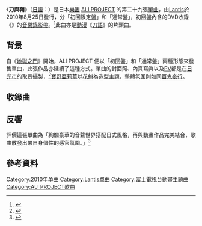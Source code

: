 {{Infobox single |
| Name           = {{lang|ja|刀と鞘}}
| Cover          = Katana and Scabbard (Katana to Saya, Limited Edition cover).jpg
| Caption       = 「{{lang|ja|初回盤}}」版本封面
| Artist         = [[ALI_PROJECT|ALI PROJECT]]
| from Album     = 
| B-side         = {{lang|ja|灰桜}}
| Released       = 2010年8月25日
| Format         = [[細碟|細碟]]
| Recorded       = 2010
| Genre          = [[J-POP|J-POP]]
| Length         = 17:54
| Label          = [[Lantis|Lantis]]
| Writer         = 
| Producer       = 
| Last single    = {{lang|ja|亂世エロイカ}}<br />(2010)
| This single    = {{lang|ja|'''刀と鞘'''}}<br />(2010)
| Next single    = [[兇夢傳染|兇夢傳染]]<br />(2012)
| Misc = {{Extra track listing
 | Album = [[QUEENDOM|QUEENDOM]]
 | Type = greatest
 | prev_track = {{lang|ja|雪ノ女}}
 | prev_no = 7
 | this_track = {{lang|ja|'''刀と鞘'''}}
 | track_no = 8
 | next_track = {{lang|ja|腕}} kaina  
 | next_no = 9
}}
}}

《'''刀與鞘'''》（[[日語|日語]]：{{lang|ja|刀と鞘}}）是日本[[樂團|樂團]] [[ALI_PROJECT|ALI PROJECT]] 的第二十九張[[單曲|單曲]]，由[[Lantis|Lantis]]於2010年8月25日發行，分「初回限定盤」和「通常盤」，初回盤內含的DVD收錄《{{lang|ja|刀と鞘}}》的[[音樂錄影帶|音樂錄影帶]]。<ref>{{cite web|title=TVアニメ『刀語』OPテーマ 刀と鞘【初回限定盤】|url=http://lantis.jp/release-item/LASM-34065.html|accessdate=2017-03-30|work=[[Lantis|Lantis]]|language=ja|archive-date=2019-10-13|archive-url=https://web.archive.org/web/20191013083118/https://lantis.jp/release-item/LASM-34065.html|dead-url=no}}</ref>此曲亦是[[動漫|動漫]]《[[刀語|刀語]]》的片頭曲。

== 背景 ==
自《[[地獄之門_(單曲)|地獄之門]]》開始，ALI PROJECT 便以「初回盤」和「通常盤」兩種形態來發售單曲，此張作品亦延續了這種方式。單曲的封面照、內頁寫眞以及[[音樂錄影帶|PV]]都是在[[日光市|日光市]]的{{tsl|ja|日光江戸村|日光江戶村}}取景攝製，<ref>{{cite web|title=「刀と鞘」(08/26) |url=http://aliproject.jp/mobile/content4/?guid=ON&no=c5FTsnVEsSVGs5cPSsSq3cS |accessdate=2017-03-30 |work=aliproject.jp |language=ja}}</ref>[[寶野亞莉華|寶野亞莉華]]以[[花魁_(日本)|花魁]]為造型主題，整體氛圍則如同[[百鬼夜行|百鬼夜行]]。

== 收錄曲 ==
{{tracklist
| headline        = Disc 1: <small>Audio CD</small>
| total_length    = 
| title1          = {{lang|ja|刀と鞘}}
| lyrics1         = [[寶野亞莉華|寶野亞莉華]]
| music1          = {{tsl|ja|片倉三起也|片倉三起也}}
| length1         = 4:38
| title2          = {{lang|ja|灰桜}}
| lyrics2         = [[寶野亞莉華|寶野亞莉華]]
| music2          = 片倉三起也
| length2         = 4:21
| title3          = {{lang|ja|刀と鞘}}
| note3           = instrumental
| lyrics3         = 
| music3          = 
| length3         = 
| title4          = {{lang|ja|灰桜}}
| note4           = instrumental
| lyrics4         = 
| music4          = 
| length4         = 
}}
{{tracklist
| collapsed       = yes
| headline        = Disc 2: <small>Music Clip DVD ({{lang|ja|初回盤}})</small>
| title1          = {{lang|ja|刀と鞘}}
| note1           = [[音樂錄影帶|PV]]
| lyrics1         = 
| music1          = 
| length1         = 
}}

== 反響 ==
{{lang|en|CD Journal}} 評價這張單曲為「絢爛豪華的音聲世界搭配日式風格，再與動畫作品完美結合，歌曲散發出帶自身個性的感官氛圍。」<ref>{{Cite web|date=2010-08-25|url=http://artist.cdjournal.com/d/-/4110061909|title=ALI PROJECT ／ 刀と鞘|work=|author=|publisher=CD Journal|accessdate=2017-03-30|archive-date=2017-03-31|archive-url=https://web.archive.org/web/20170331030646/http://artist.cdjournal.com/d/-/4110061909|dead-url=no}}</ref>

== 參考資料 ==
{{reflist}}

[[Category:2010年单曲|Category:2010年单曲]]
[[Category:Lantis單曲|Category:Lantis單曲]]
[[Category:富士電視台動畫主題曲|Category:富士電視台動畫主題曲]]
[[Category:ALI_PROJECT歌曲|Category:ALI PROJECT歌曲]]